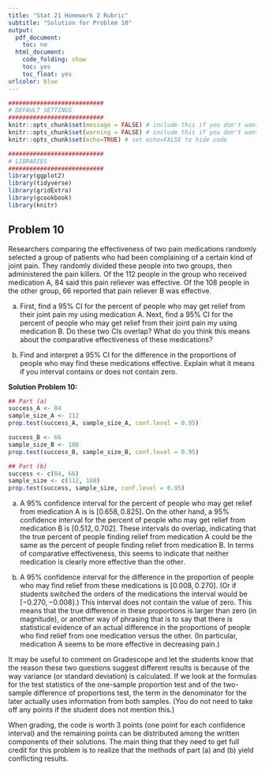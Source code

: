```yaml
---
title: "Stat 21 Homework 2 Rubric"
subtitle: "Solution for Problem 10"
output:
  pdf_document: 
    toc: no
  html_document:
    code_folding: show
    toc: yes
    toc_float: yes
urlcolor: blue
---
```



```r
###########################
# DEFAULT SETTINGS
###########################
knitr::opts_chunk$set(message = FALSE) # include this if you don't want markdown to knit messages
knitr::opts_chunk$set(warning = FALSE) # include this if you don't want markdown to knit warnings
knitr::opts_chunk$set(echo=TRUE) # set echo=FALSE to hide code 

###########################
# LIBRARIES
###########################
library(ggplot2)
library(tidyverse)
library(gridExtra)
library(gcookbook)
library(knitr)
```



## Problem 10 

Researchers comparing the effectiveness of two pain medications randomly selected a group of patients who had been complaining of a certain kind of joint pain. They randomly divided these people into two groups, then administered the pain killers. Of the 112 people in the group who received medication A, 84 said this pain reliever was effective. Of the 108 people in the other group, 66 reported that pain reliever B was effective. 

(a) First, find a $95\%$ CI for the percent of people who may get relief from their joint pain my using medication A. Next, find a $95\%$ CI for the percent of people who may get relief from their joint pain my using medication B. Do these two CIs overlap? What do you think this means about the comparative effectiveness of these medications?

(b) Find and interpret a $95\%$ CI for the difference in the proportions of people who may find these medications effective. Explain what it means if you interval contains or does not contain zero. 

**Solution Problem 10:**

```r
## Part (a)
success_A <- 84
sample_size_A <- 112 
prop.test(success_A, sample_size_A, conf.level = 0.95)

success_B <- 66
sample_size_B <- 108 
prop.test(success_B, sample_size_B, conf.level = 0.95)

## Part (b)
success <- c(84, 66)
sample_size <- c(112, 108)
prop.test(success, sample_size, conf.level = 0.95)
```


(a) A $95\%$ confidence interval for the percent of people who may get relief from medication A is is $[0.658, 0.825]$. On the other hand, a $95\%$ confidence interval for the percent of people who may get relief from medication B is $[0.512, 0.702]$. These intervals do overlap, indicating that the true percent of people finding relief from medication A could be the same as the percent of people finding relief from medication B. In terms of comparative effectiveness, this seems to indicate that neither medication is clearly more effective than the other.  


(b) A $95\%$ confidence interval for the difference in the proportion of people who may find relief from these medications is $[0.008, 0.270]$. (Or if students switched the orders of the medications the interval would be $[-0.270, -0.008]$.) This interval does not contain the value of zero. This means that the true difference in these proportions is larger than zero (in magnitude), or another way of phrasing that is to say that there is statistical evidence of an actual difference in the proportions of people who find relief from one medication versus the other. (In particular, medication A seems to be more effective in decreasing pain.)


It may be useful to comment on Gradescope and let the students know that the reason these two questions suggest different results is because of the way variance (or standard deviation) is calculated. If we look at the formulas for the test statistics of the one-sample proportion test and of the two-sample difference of proportions test, the term in the denominator for the later actually uses information from both samples. (You do not need to take off any points if the student does not mention this.)


When grading, the code is worth 3 points (one point for each confidence interval) and the remaining points can be distributed among the written components of their solutions. The main thing that they need to get full credit for this problem is to realize that the methods of part (a) and (b) yield conflicting results. 